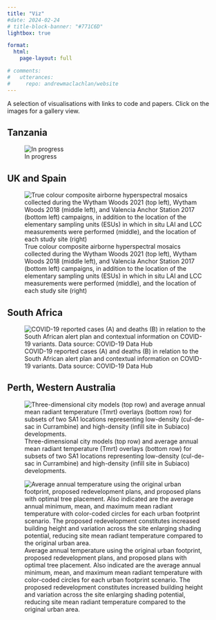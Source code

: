 ```yaml
---
title: "Viz"
#date: 2024-02-24
# title-block-banner: "#771C6D"
lightbox: true

format: 
  html: 
    page-layout: full

# comments: 
#   utterances:
#     repo: andrewmaclachlan/website
---
```


A selection of visualisations with links to code and papers. Click on the images for a gallery view.

::: grid
::: {#me-1 .g-col-6}
## Tanzania

![In progress](Research/images/study_area2_tanzania.png){group="my-gallery"}

## UK and Spain

![True colour composite airborne hyperspectral mosaics collected during the Wytham Woods 2021 (top left), Wytham Woods 2018 (middle left), and Valencia Anchor Station 2017 (bottom left) campaigns, in addition to the location of the elementary sampling units (ESUs) in which in situ LAI and LCC measurements were performed (middle), and the location of each study site (right) [<i class="ai ai-open-access"></i>](https://www.mdpi.com/2072-4292/16/12/2066) [<i class="fa-brands fa-github"></i>](https://github.com/andrewmaclachlan/LAI-radiative-transfer-models-figure)](Research/images/study_area_luke.png){group="my-gallery"}

## South Africa

![COVID-19 reported cases (A) and deaths (B) in relation to the South African alert plan and contextual information on COVID-19 variants. Data source: COVID-19 Data Hub [<i class="ai ai-open-access"></i>](https://www.mdpi.com/2071-1050/15/3/1853) [<i class="fa-brands fa-github"></i>](https://github.com/andrewmaclachlan/CCT)](Research/images/sustainability-15-01853-g001.png){group="my-gallery"}
:::

::: {#me-2 .g-col-6}
## Perth, Western Australia

![Three-dimensional city models (top row) and average annual mean radiant temperature (Tmrt) overlays (bottom row) for subsets of two SA1 locations representing low-density (cul-de-sac in Currambine) and high-density (infill site in Subiaco) developments. [<i class="ai ai-open-access "></i>](https://www.frontiersin.org/articles/10.3389/fbuil.2020.519599/full)](Research/images/fbuil-06-519599-g002.jpg){group="my-gallery"}

![Average annual temperature using the original urban footprint, proposed redevelopment plans, and proposed plans with optimal tree placement. Also indicated are the average annual minimum, mean, and maximum mean radiant temperature with color-coded circles for each urban footprint scenario. The proposed redevelopment constitutes increased building height and variation across the site enlarging shading potential, reducing site mean radiant temperature compared to the original urban area. [<i class="ai ai-open-access"></i>](https://www.frontiersin.org/articles/10.3389/fbuil.2020.519599/full)](Research/images/fbuil-06-519599-g004.jpg){group="my-gallery"}
:::
:::

<!-- end grid -->
